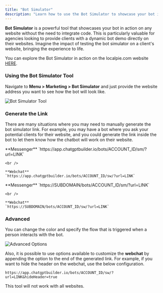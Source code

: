 ```yaml
---
title: "Bot Simulator"
description: "Learn how to use the Bot Simulator to showcase your bot in action on any website without the need to integrate code."
---
```



**Bot Simulator** is a powerful tool that showcases your bot in action on any website without the need to integrate code. This is particularly valuable for agencies looking to provide clients with a dynamic bot demo directly on their websites. Imagine the impact of testing the bot simulator on a client's website, bringing the experience to life.

You can explore the Bot Simulator in action on the localpie.com website [HERE](https://localpie.com/).

### Using the Bot Simulator Tool

Navigate to **Menu \> Marketing \> Bot Simulator** and just provide the website address you want to see how the bot will look like.

![Bot Simulator Tool](https://s3.amazonaws.com/cdn.freshdesk.com/data/helpdesk/attachments/production/150054364402/original/AGajcFgsCzpqXhPNOOXk1dwNeSqpEJG9qA.png?1710943381)

### Generate the Link

There are many situations where you may need to manually generate the bot simulator link. For example, you may have a bot where you ask your potential clients for their website, and you could generate the link inside the bot to let them know how the chatbot will work on their website.

<CardGroup cols={2}>
  <Card title="ChatBotBuilder.io">
    **Messenger**
    `https://app.chatgptbuilder.io/bots/ACCOUNT_ID/sm/?url=LINK`

    <br />

    **Webchat**
    `https://app.chatgptbuilder.io/bots/ACCOUNT_ID/sw/?url=LINK`
  </Card>
  <Card title="White Label">
    **Messenger**
    `https://SUBDOMAIN/bots/ACCOUNT_ID/sm/?url=LINK`

    <br />

    **Webchat**
    `https://SUBDOMAIN/bots/ACCOUNT_ID/sw/?url=LINK`
  </Card>
</CardGroup>

### Advanced

You can change the color and specify the flow that is triggered when a person interacts with the bot.

![Advanced Options](https://s3.amazonaws.com/cdn.freshdesk.com/data/helpdesk/attachments/production/150054366672/original/-tlugTay48_dyu5Fz2VgaJ5_EmijVbXx5g.png?1710943860)

Also, it is possible to use options available to customize the **webchat** by appending the option to the end of the generated link. For example, if you want to hide the header on the webchat, use the below configuration.

`https://app.chatgptbuilder.io/bots/ACCOUNT_ID/sw/?url=LINK&hideHeader=true`

<Note>
  This tool will not work with all websites.
</Note>